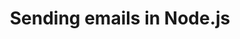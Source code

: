 ---
title: "Sending emails in Node.js"
description: "This is the introduction to the documentation"
---